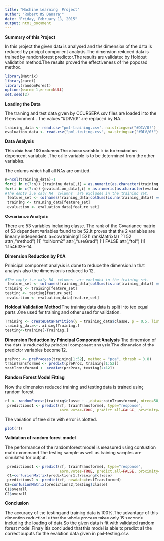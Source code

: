 ```yaml
---
title: "Machine Learning  Project"
author: "Robert MS Danaraj"
date: "Friday, February 13, 2015"
output: html_document
---
```

**Summary of this Project**

In this project the given data is analysed and the dimension of the data is reduced by pricipal component analysis.The dimension reduced data is trained by randomforest predictor.The results are validated by Holdout validation method.The results proved the effectiveness of the poposed method.


```r
library(Matrix)
library(caret)
library(randomForest)
options(warn=-1,error=NULL)
set.seed(2)
```

**Loading the Data**

The  training and test data given by COURSERA  csv files are loaded into the R environment..
The  values  "#DIV/0!" are replaced by  NA..


```r
training_data <- read.csv("pml-training.csv", na.strings=c("#DIV/0!") )
evaluation_data <- read.csv("pml-testing.csv", na.strings=c("#DIV/0!") )

```


**Data Analysis**

This data had 160 columns.The classe variable is to be treated an dependent variabale .The calle variable is to be determined from the other variables.

The colums which hall all NAs are omitted.
```r
n=ncol(training_data)-1
for(i in c(7:n)) {training_data[,i] = as.numeric(as.character(training_data[,i]))}
for(i in c(7:n)) {evaluation_data[,i] = as.numeric(as.character(evaluation_data[,i]))}
#The empty i.e only NA  columns  are excluded in the training set.
 feature_set <- colnames(training_data[colSums(is.na(training_data)) == 0])[-(1:7)]
 training <- training_data[feature_set]
 evaluation <- evaluation_data[feature_set]

```

**Covariance Analysis**

There are 53 variables including classe. The rank of the  Covariance matrix of 53 dependent variables found to be 52.It proves that the 2 variables are linearly independent.
a=cov(training[1:52])
rankMatrix(a)
[1] 52
attr(,"method")
[1] "tolNorm2"
attr(,"useGrad")
[1] FALSE
attr(,"tol")
[1] 1.154632e-14

**Dimension Reduction by PCA**

Prinicipal component analysis is done to reduce the dimension.In that analysis also the dimension is reduced to 12.
```r
#The empty i.e only NA  columns  are excluded in the training set.
 feature_set <- colnames(training_data[colSums(is.na(training_data)) == 0])[-(1:7)]
training <- training[feature_set]
testing <- testing[feature_set]
 evaluation <- evaluation_data[feature_set]

```

**Holdout Validation Method**
The training data data is split into teo equal parts .One used for training and other used for validation.
```r
Training <- createDataPartition(y = training_data$classe, p = 0.5, list = FALSE)
training_data<-training[Training,]
testing<-training[-Training,]
```

**Dimension Reduction by Principal Component Analysis**
The dimension of the data is reduced by principal component analysis.The dimension of the predictor variables become 12.
```r
preProc <- preProcess(training[1:52], method = "pca", thresh = 0.8)
trainTransformed <- predict(preProc, training[1:52])
testTransformed <- predict(preProc, testing[1:52])
```


**Random Forest Model Fitting**

Now the dimension reduced training and testing data is trained using random forest 
```r
rf <- randomForest(training$classe ~ .,data=trainTransformed, ntree=50,na.action=na.omit,keep.forest=TRUE, importance=TRUE)
 predictions1 <- predict(rf, trainTransformed, type="response",
                         norm.votes=TRUE, predict.all=FALSE, proximity=FALSE, nodes=FALSE)


```
The variation of tree size with error is plotted.
```r
plot(rf)

```

**Validation of  random forest model**

The performance of the randomforest model is measured using confustion matrix command.The testing sample as well as training samples are simulated for
output.

```r
 predictions1 <- predict(rf, trainTransformed, type="response",
                         norm.votes=TRUE, predict.all=FALSE, proximity=FALSE, nodes=FALSE)
 C1=confusionMatrix(predictions1,training$classe)
 predictions2 <- predict(rf, newdata=testTransformed)
C2=confusionMatrix(predictions2,testing$classe)
C1$overall
C2$overall
```

**Conclusion**

The accuracy of the testing  and training data is 100%.The advantage of this dimention reduction is that the  whole process takes only 15 seconds including the loading of data.So the given data is fit with validated random forest model.Finaly itis concluded that this model is able to predict all the correct ouputs for the evalution data given in pml-testing.csv.